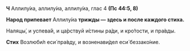 **Ч** Аллилу́иа, аллилу́иа, аллилу́иа, глас 4 **(Пс 44:5, 8)**

**Народ припевает** Аллилу́иа **трижды — здесь и после каждого стиха.**

Наляцы́, и успева́й, и ца́рствуй и́стины ра́ди, и кро́тости, и пра́вды.

**Стих** Возлюби́л еси́ пра́вду, и возненави́дел еси́ беззако́ние.
